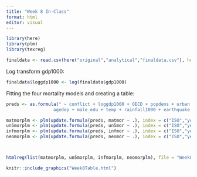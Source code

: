 ```yaml
---
title: "Week 8 In-Class"
format: html
editor: visual
---
```


```r
library(here)
library(plm)
library(texreg)

finaldata <- read.csv(here("original","analytical","finaldata.csv"), header = TRUE)

```

Log transform gdp1000:

```r
finaldata$loggdp1000 <- log(finaldata$gdp1000)
```

Fitting the four mortality models and creating a table:

```r
preds <- as.formula(" ~ conflict + loggdp1000 + OECD + popdens + urban + 
                  agedep + male_edu + temp + rainfall1000 + earthquake + drought")

matmorplm <- plm(update.formula(preds, matmor ~ .), index = c("ISO","year"), effect = "twoways", model = "within", data = finaldata)
un5morplm <- plm(update.formula(preds, un5mor ~ .), index = c("ISO","year"), effect = "twoways", model = "within", data = finaldata)
infmorplm <- plm(update.formula(preds, infmor ~ .), index = c("ISO","year"), effect = "twoways", model = "within", data = finaldata)
neomorplm <- plm(update.formula(preds, neomor ~ .), index = c("ISO","year"), effect = "twoways", model = "within", data = finaldata)



htmlreg(list(matmorplm, un5morplm, infmorplm, neomorplm), file = "Week8Table.html", custom.model.names = c("Maternal Mortality","Under-5 Mortality","Infant Mortality","Neonatal Mortality"), custom.coef.names = c("Armed Conflict","log(GDP)","OECD Member","Population Density","Urban Residence","Age Dependency Ratio","Male Education","Temperature","Rainfall","Earthquakes","Droughts"))
```

```r
knitr::include_graphics("Week8Table.html")
```
